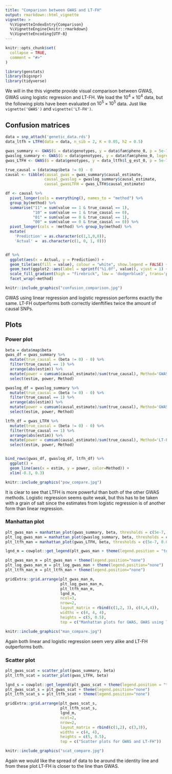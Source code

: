 ```yaml
---
title: "Comparison between GWAS and LT-FH"
output: rmarkdown::html_vignette
vignette: >
  %\VignetteIndexEntry{Comparison}
  %\VignetteEngine{knitr::rmarkdown}
  %\VignetteEncoding{UTF-8}
---
```


```r
knitr::opts_chunk$set(
  collapse = TRUE,
  comment = "#>"
)
```

```r
library(genstats)
library(bigsnpr)
library(tidyverse)
```

We will in the this vignette provide visual comparison between GWAS, GWAS using logistic regression and LT-FH. We load the $10^4 \times 10^4$ data, but the following plots have been evaluated on $10^5 \times 10^5$ data. Just like `vignette('GWAS')` and `vignette('LT-FH')`.


## Confusion matrices
```r
data = snp_attach('genetic_data.rds')
data_ltfh = LTFH(data = data, n_sib = 2, K = 0.05, h2 = 0.5)
```

```r
gwas_summary <- GWAS(G = data$genotypes, y = data$fam$pheno_0, p = 5e-7)
gwaslog_summary <- GWAS(G = data$genotypes, y = data$fam$pheno_0, logreg = TRUE, p = 5e-7)
gwas_LTFH <- GWAS(G = data$genotypes, y = data_ltfh$l_g_est_0, p = 5e-7)
```

```r
true_causal = (data$map$beta != 0) - 0
causal <- tibble(causal_gwas = gwas_summary$causal_estimate, 
                 causal_gwaslog = gwaslog_summary$causal_estimate,
                 causal_gwasLTFH = gwas_LTFH$causal_estimate)

df <- causal %>% 
  pivot_longer(cols = everything(), names_to = "method") %>% 
  group_by(method) %>% 
  summarise("11" = sum(value == 1 & true_causal == 1),                                                
            "10" = sum(value == 1 & true_causal == 0),                                                
            "01" = sum(value == 0 & true_causal == 1),                                                
            "00" = sum(value == 0 & true_causal == 0)) %>% 
  pivot_longer(cols = !method) %>% group_by(method) %>% 
  mutate(
    'Prediction' = as.character(c(1,1,0,0)),
    'Actual' =  as.character(c(1, 0, 1, 0)))


df %>% 
  ggplot(aes(x = Actual, y = Prediction)) +
  geom_tile(aes(fill = value), colour = "white", show.legend = FALSE) +
  geom_text(ggplot2::aes(label = sprintf("%1.0f", value)), vjust = 1) +
  scale_fill_gradient(high = "firebrick", low = 'dodgerblue3', trans='pseudo_log') +
  facet_wrap(~method)
```

```r
knitr::include_graphics("confusion_comparison.jpg")
```
GWAS using linear regression and logistic regression performs exactly the same. LT-FH outperforms both correctly idenftifies twice the amount of causal SNPs.




## Plots

### Power plot
```r
beta = data$map$beta
gwas_df = gwas_summary %>% 
  mutate(true_causal = (beta != 0) - 0) %>%
  filter(true_causal == 1) %>%
  arrange(abs(estim)) %>%
  mutate(power = cumsum(causal_estimate)/sum(true_causal), Method='GWAS') %>%
  select(estim, power, Method)

gwaslog_df = gwaslog_summary %>% 
  mutate(true_causal = (beta != 0) - 0) %>%
  filter(true_causal == 1) %>%
  arrange(abs(estim)) %>%
  mutate(power = cumsum(causal_estimate)/sum(true_causal), Method='GWASlog') %>%
  select(estim, power, Method)

ltfh_df = gwas_LTFH %>% 
  mutate(true_causal = (beta != 0) - 0) %>%
  filter(true_causal == 1) %>%
  arrange(abs(estim)) %>%
  mutate(power = cumsum(causal_estimate)/sum(true_causal), Method='LT-FH') %>%
  select(estim, power, Method)


bind_rows(gwas_df, gwaslog_df, ltfh_df) %>%
  ggplot() + 
  geom_line(aes(x = estim, y = power, color=Method)) + 
  xlim(-0.3, 0.3)

```

```r
knitr::include_graphics("pow_compare.jpg")
```
It is clear to see that LTFH is more powerful than both of the other GWAS methods. Logistic regression seems quite weak, but this has to be taken with a grain of salt since the estimates from logistic regression is of another form than linear regression.

### Manhattan plot

```r

plt_gwas_man = manhattan_plot(gwas_summary, beta, thresholds = c(5e-7, 0.05))
plt_log_gwas_man = manhattan_plot(gwaslog_summary, beta, thresholds = c(5e-7, 0.05))
plt_ltfh_man = manhattan_plot(gwas_LTFH, beta, thresholds = c(5e-7, 0.05))

lgnd_m = cowplot::get_legend(plt_gwas_man + theme(legend.position = "top"))

plt_gwas_man_m = plt_gwas_man + theme(legend.position="none")
plt_log_gwas_man_m = plt_log_gwas_man + theme(legend.position="none")
plt_ltfh_man_m = plt_ltfh_man + theme(legend.position="none")

gridExtra::grid.arrange(plt_gwas_man_m, 
                        plt_log_gwas_man_m, 
                        plt_ltfh_man_m,
                        lgnd_m, 
                        ncol=3,
                        nrow=2,
                        layout_matrix = rbind(c(1,2, 3), c(4,4,4)),
                        widths = c(4, 4, 4),  
                        heights = c(5, 0.5),
                        top = c("Manhattan plots for GWAS, GWAS using logistic regression, and LT-FH"))
```


```r
knitr::include_graphics("man_compare.jpg")
```
Again both linear and logistic regression seem very alike and LT-FH outperforms both.

### Scatter plot
```r
plt_gwas_scat = scatter_plot(gwas_summary, beta)
plt_ltfh_scat = scatter_plot(gwas_LTFH, beta)

lgnd_s = cowplot::get_legend(plt_gwas_scat + theme(legend.position = "top"))
plt_gwas_scat_s = plt_gwas_scat + theme(legend.position="none")
plt_ltfh_scat_s = plt_ltfh_scat + theme(legend.position="none")

gridExtra::grid.arrange(plt_gwas_scat_s, 
                        plt_ltfh_scat_s,
                        lgnd_m, 
                        ncol=2,
                        nrow=2,
                        layout_matrix = rbind(c(1,2), c(3,3)),
                        widths = c(4, 4),  
                        heights = c(5, 0.5),
                        top = c("Scatter plots for GWAS and LT-FH"))
```

```r
knitr::include_graphics("scat_compare.jpg")
```
Again we would like the spread of data to be around the identity line and from these plot LT-FH is closer to the line than GWAS.



